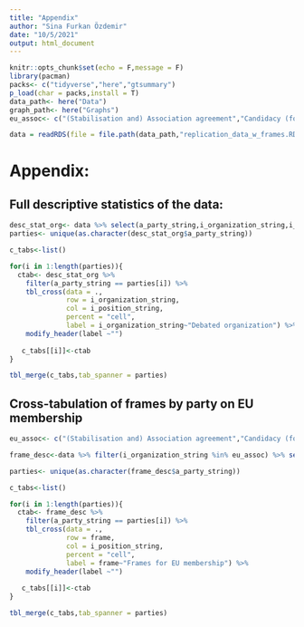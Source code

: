 ```yaml
---
title: "Appendix"
author: "Sina Furkan Özdemir"
date: "10/5/2021"
output: html_document
---
```


```r
knitr::opts_chunk$set(echo = F,message = F)
library(pacman)
packs<- c("tidyverse","here","gtsummary")
p_load(char = packs,install = T)
data_path<- here("Data")
graph_path<- here("Graphs")
eu_assoc<- c("(Stabilisation and) Association agreement","Candidacy (for membership)","Customs Union","Europe - Belonging","European Union","Schengen Area")

data = readRDS(file = file.path(data_path,"replication_data_w_frames.RDS")) %>% filter(i_organization_string %in% eu_assoc)

```



# Appendix:

## Full descriptive statistics of the data:


```r
desc_stat_org<- data %>% select(a_party_string,i_organization_string,i_position_string)
parties<- unique(as.character(desc_stat_org$a_party_string))

c_tabs<-list()

for(i in 1:length(parties)){
  ctab<- desc_stat_org %>% 
    filter(a_party_string == parties[i]) %>% 
    tbl_cross(data = .,
              row = i_organization_string,
              col = i_position_string,
              percent = "cell",
              label = i_organization_string~"Debated organization") %>% 
    modify_header(label ~"")
    
   c_tabs[[i]]<-ctab
}

tbl_merge(c_tabs,tab_spanner = parties)


```


## Cross-tabulation of frames by party on EU membership

```r
eu_assoc<- c("(Stabilisation and) Association agreement","Candidacy (for membership)","Customs Union","Europe - Belonging","European Union","Schengen Area")

frame_desc<-data %>% filter(i_organization_string %in% eu_assoc) %>% select(a_party_string,i_organization_string,i_position_string,cost_benefit:fairnes) %>% pivot_longer(.,cols = cost_benefit:fairnes,names_to = "frame") %>% filter(value == 1) %>% select(-value) %>% mutate(across(everything(),~as.character(.)))

parties<- unique(as.character(frame_desc$a_party_string))

c_tabs<-list()

for(i in 1:length(parties)){
  ctab<- frame_desc %>% 
    filter(a_party_string == parties[i]) %>% 
    tbl_cross(data = .,
              row = frame,
              col = i_position_string,
              percent = "cell",
              label = frame~"Frames for EU membership") %>% 
    modify_header(label ~"")
    
   c_tabs[[i]]<-ctab
}

tbl_merge(c_tabs,tab_spanner = parties)


```

